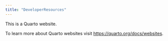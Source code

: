 ```yaml
---
title: "DeveloperResources"
---
```


This is a Quarto website.

To learn more about Quarto websites visit <https://quarto.org/docs/websites>.
